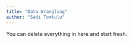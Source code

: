 ```yaml
---
title: "Data Wrangling"
author: "Sadi Tomtulu"
---
```


::: callout-note
You can delete everything in here and start fresh.
:::